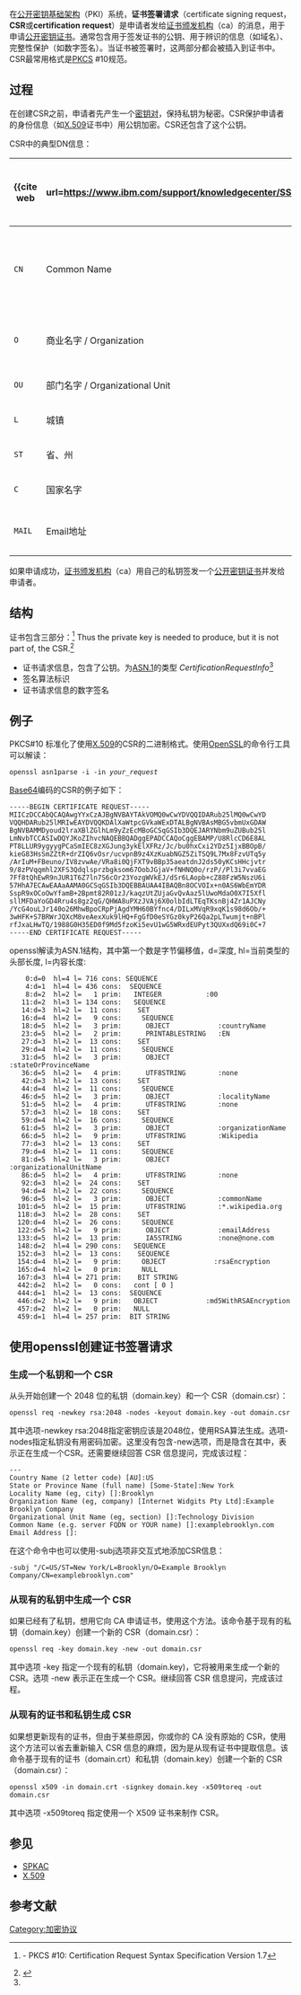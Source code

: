 在[[公开密钥基础架构|公开密钥基础架构]]（PKI）系统，'''证书签署请求'''（certificate signing request，'''CSR'''或'''certification request'''）是申请者发给[[证书颁发机构|证书颁发机构]]（ca）的消息，用于申请[[公开密钥认证|公开密钥证书]]。通常包含用于签发证书的公钥、用于辨识的信息（如域名）、完整性保护（如数字签名）。当证书被签署时，这两部分都会被插入到证书中。CSR最常用格式是[[PKCS|PKCS]] #10规范。

== 过程 ==
在创建CSR之前，申请者先产生一个[[公开密钥加密|密钥对]]，保持私钥为秘密。CSR保护申请者的身份信息（如[[X.509|X.509]]证书中{{tsl|en|Distinguished_Name|区分名称}}）用公钥加密。CSR还包含了这个公钥。

CSR中的典型DN信息：
{| class="wikitable"
|-
! {{tsl|en|Distinguished_Name}}<ref>{{cite web
 | url=https://www.ibm.com/support/knowledgecenter/SSFKSJ_7.5.0/com.ibm.mq.sec.doc/q009860_.htm
 | title=Distinguished Names
 | date=2019-11-05
 | work=WebSphere MQ Security Concepts and mechanisms
 | publisher=[[IBM|IBM]]
 | access-date=2020-01-16
 | archive-date=2020-01-16
 | archive-url=https://web.archive.org/web/20200116094117/https://www.ibm.com/support/knowledgecenter/SSFKSJ_7.5.0/com.ibm.mq.sec.doc/q009860_.htm
 | dead-url=no
 }}</ref>
! 信息
! 描述
! 例子
|-
| <code>CN</code>
| Common Name
| 通用名称。通常是需要证书签名的完全合格域名(Fully Qualified Domain Name)（FQDN）
| *.wikipedia.org
|-
| <code>O</code>
| 商业名字 / Organization
| 通常是法律上的商业名字
| Wikimedia Foundation, Inc.
|-
| <code>OU</code>
| 部门名字 / Organizational Unit
| 如HR, Finance, IT
| 
|-
| <code>L</code>
| 城镇
|
| San Francisco
|-
| <code>ST</code>
| 省、州
| 不应该使用缩写
| California
|-
| <code>C</code>
| 国家名字
| 两字母ISO国家代码
| US
|-
| <code>MAIL</code>
| Email地址
| 该组织中的证书管理人的email地址
|
|}

如果申请成功，[[证书颁发机构|证书颁发机构]]（ca）用自己的私钥签发一个[[公开密钥认证|公开密钥证书]]并发给申请者。

== 结构 ==
证书包含三部分：<ref name=rfc2986>{{IETF RFC|2986}} - PKCS #10: Certification Request Syntax Specification Version 1.7</ref>  Thus the private key is needed to produce, but it is not part of, the CSR.<ref>{{cite web |url=https://www.gnutls.org/manual/html_node/PKCS-10-certificate-requests.html |title=PKCS #10 certificate requests |author=Nikos Mavrogiannopoulos |date=2020-01-09 |publisher=[[GnuTLS|GnuTLS]] |access-date=2020-01-16 |archive-date=2020-11-26 |archive-url=https://web.archive.org/web/20201126153849/https://www.gnutls.org/manual/html_node/PKCS-10-certificate-requests.html |dead-url=no }}</ref>
*证书请求信息，包含了公钥。为[[ASN.1|ASN.1]]的类型 ''CertificationRequestInfo''<ref name="rfc2986" />
*签名算法标识
*证书请求信息的数字签名
== 例子==

PKCS#10 标准化了使用[[X.509|X.509]]的CSR的二进制格式。使用[[OpenSSL|OpenSSL]]的命令行工具可以解读：

<code>openssl asn1parse -i -in ''your_request''</code>

[[Base64|Base64]]编码的CSR的例子如下： 
<pre>
-----BEGIN CERTIFICATE REQUEST-----
MIICzDCCAbQCAQAwgYYxCzAJBgNVBAYTAkVOMQ0wCwYDVQQIDARub25lMQ0wCwYD
VQQHDARub25lMRIwEAYDVQQKDAlXaWtpcGVkaWExDTALBgNVBAsMBG5vbmUxGDAW
BgNVBAMMDyoud2lraXBlZGlhLm9yZzEcMBoGCSqGSIb3DQEJARYNbm9uZUBub25l
LmNvbTCCASIwDQYJKoZIhvcNAQEBBQADggEPADCCAQoCggEBAMP/U8RlcCD6E8AL
PT8LLUR9ygyygPCaSmIEC8zXGJung3ykElXFRz/Jc/bu0hxCxi2YDz5IjxBBOpB/
kieG83HsSmZZtR+drZIQ6vOsr/ucvpnB9z4XzKuabNGZ5ZiTSQ9L7Mx8FzvUTq5y
/ArIuM+FBeuno/IV8zvwAe/VRa8i0QjFXT9vBBp35aeatdnJ2ds50yKCsHHcjvtr
9/8zPVqqmhl2XFS3Qdqlsprzbgksom67OobJGjaV+fNHNQ0o/rzP//Pl3i7vvaEG
7Ff8tQhEwR9nJUR1T6Z7ln7S6cOr23YozgWVkEJ/dSr6LAopb+cZ88FzW5NszU6i
57HhA7ECAwEAAaAAMA0GCSqGSIb3DQEBBAUAA4IBAQBn8OCVOIx+n0AS6WbEmYDR
SspR9xOCoOwYfamB+2Bpmt82R01zJ/kaqzUtZUjaGvQvAaz5lUwoMdaO0X7I5Xfl
sllMFDaYoGD4Rru4s8gz2qG/QHWA8uPXzJVAj6X0olbIdLTEqTKsnBj4Zr1AJCNy
/YcG4ouLJr140o26MhwBpoCRpPjAgdYMH60BYfnc4/DILxMVqR9xqK1s98d6Ob/+
3wHFK+S7BRWrJQXcM8veAexXuk9lHQ+FgGfD0eSYGz0kyP26Qa2pLTwumjt+nBPl
rfJxaLHwTQ/1988G0H35ED0f9Md5fzoKi5evU1wG5WRxdEUPyt3QUXxdQ69i0C+7
-----END CERTIFICATE REQUEST-----
</pre>

openssl解读为ASN.1结构，其中第一个数是字节偏移值，d=深度, hl=当前类型的头部长度, l=内容长度:
<pre>
    0:d=0  hl=4 l= 716 cons: SEQUENCE          
    4:d=1  hl=4 l= 436 cons:  SEQUENCE          
    8:d=2  hl=2 l=   1 prim:   INTEGER           :00
   11:d=2  hl=3 l= 134 cons:   SEQUENCE          
   14:d=3  hl=2 l=  11 cons:    SET               
   16:d=4  hl=2 l=   9 cons:     SEQUENCE          
   18:d=5  hl=2 l=   3 prim:      OBJECT            :countryName
   23:d=5  hl=2 l=   2 prim:      PRINTABLESTRING   :EN
   27:d=3  hl=2 l=  13 cons:    SET               
   29:d=4  hl=2 l=  11 cons:     SEQUENCE          
   31:d=5  hl=2 l=   3 prim:      OBJECT            :stateOrProvinceName
   36:d=5  hl=2 l=   4 prim:      UTF8STRING        :none
   42:d=3  hl=2 l=  13 cons:    SET               
   44:d=4  hl=2 l=  11 cons:     SEQUENCE          
   46:d=5  hl=2 l=   3 prim:      OBJECT            :localityName
   51:d=5  hl=2 l=   4 prim:      UTF8STRING        :none
   57:d=3  hl=2 l=  18 cons:    SET               
   59:d=4  hl=2 l=  16 cons:     SEQUENCE          
   61:d=5  hl=2 l=   3 prim:      OBJECT            :organizationName
   66:d=5  hl=2 l=   9 prim:      UTF8STRING        :Wikipedia
   77:d=3  hl=2 l=  13 cons:    SET               
   79:d=4  hl=2 l=  11 cons:     SEQUENCE          
   81:d=5  hl=2 l=   3 prim:      OBJECT            :organizationalUnitName
   86:d=5  hl=2 l=   4 prim:      UTF8STRING        :none
   92:d=3  hl=2 l=  24 cons:    SET               
   94:d=4  hl=2 l=  22 cons:     SEQUENCE          
   96:d=5  hl=2 l=   3 prim:      OBJECT            :commonName
  101:d=5  hl=2 l=  15 prim:      UTF8STRING        :*.wikipedia.org
  118:d=3  hl=2 l=  28 cons:    SET               
  120:d=4  hl=2 l=  26 cons:     SEQUENCE          
  122:d=5  hl=2 l=   9 prim:      OBJECT            :emailAddress
  133:d=5  hl=2 l=  13 prim:      IA5STRING         :none@none.com
  148:d=2  hl=4 l= 290 cons:   SEQUENCE          
  152:d=3  hl=2 l=  13 cons:    SEQUENCE          
  154:d=4  hl=2 l=   9 prim:     OBJECT            :rsaEncryption
  165:d=4  hl=2 l=   0 prim:     NULL              
  167:d=3  hl=4 l= 271 prim:    BIT STRING        
  442:d=2  hl=2 l=   0 cons:   cont [ 0 ]        
  444:d=1  hl=2 l=  13 cons:  SEQUENCE          
  446:d=2  hl=2 l=   9 prim:   OBJECT            :md5WithRSAEncryption
  457:d=2  hl=2 l=   0 prim:   NULL              
  459:d=1  hl=4 l= 257 prim:  BIT STRING        
</pre>
 
==使用openssl创建证书签署请求==
===生成一个私钥和一个 CSR===
从头开始创建一个 2048 位的私钥（domain.key）和一个 CSR（domain.csr）：

<code>openssl req -newkey rsa:2048 -nodes -keyout domain.key -out domain.csr</code>

其中选项-newkey rsa:2048指定密钥应该是2048位，使用RSA算法生成。选项-nodes指定私钥没有用密码加密。这里没有包含-new选项，而是隐含在其中，表示正在生成一个CSR。还需要继续回答 CSR 信息提问，完成该过程：
<pre>
---
Country Name (2 letter code) [AU]:US
State or Province Name (full name) [Some-State]:New York
Locality Name (eg, city) []:Brooklyn
Organization Name (eg, company) [Internet Widgits Pty Ltd]:Example Brooklyn Company
Organizational Unit Name (eg, section) []:Technology Division
Common Name (e.g. server FQDN or YOUR name) []:examplebrooklyn.com
Email Address []:
</pre>
在这个命令中也可以使用-subj选项非交互式地添加CSR信息：
<pre>
-subj "/C=US/ST=New York/L=Brooklyn/O=Example Brooklyn Company/CN=examplebrooklyn.com"
</pre>

===从现有的私钥中生成一个 CSR===
如果已经有了私钥，想用它向 CA 申请证书，使用这个方法。该命令基于现有的私钥（domain.key）创建一个新的 CSR（domain.csr）：

<code>openssl req -key domain.key -new -out domain.csr</code>

其中选项 -key 指定一个现有的私钥（domain.key)，它将被用来生成一个新的 CSR。选项 -new 表示正在生成一个 CSR。继续回答 CSR 信息提问，完成该过程。
===从现有的证书和私钥生成 CSR===
如果想更新现有的证书，但由于某些原因，你或你的 CA 没有原始的 CSR，使用这个方法可以省去重新输入 CSR 信息的麻烦，因为是从现有证书中提取信息。该命令基于现有的证书（domain.crt）和私钥（domain.key）创建一个新的 CSR（domain.csr）：

<code>openssl x509 -in domain.crt -signkey domain.key -x509toreq -out domain.csr</code>

其中选项 -x509toreq 指定使用一个 X509 证书来制作 CSR。

== 参见 ==
* [[SPKAC|SPKAC]]
* [[X.509|X.509]]

==参考文献==
{{reflist}}
 
[[Category:加密协议|Category:加密协议]]